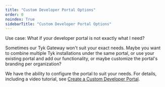 ```yaml
---
title: "Custom Developer Portal Options"
order: 0
noindex: True
sidebarTitle: "Custom Developer Portal Options"
---
```



<LegacyClassicPortalApi/>

Use case: What if your developer portal is not exactly what I need?

Sometimes our Tyk Gateway won't suit your exact needs.  Maybe you want to combine multiple Tyk installations under the same portal, or use your existing portal and add our functionality, or maybe customize the portal's branding per organization?

We have the ability to configure the portal to suit your needs. For details, including a video tutorial, see [Create a Custom Developer Portal](/tyk-developer-portal/tyk-portal-classic/customise/custom-developer-portal).
